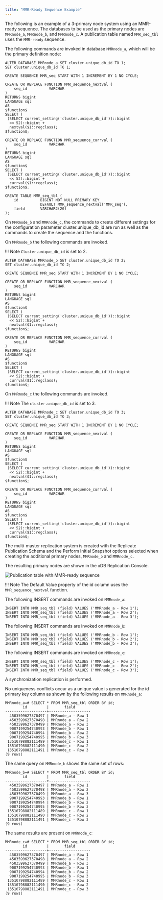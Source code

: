 ```yaml
---
title: "MMR-Ready Sequence Example"
---
```


<div id="mmr_ready_example" class="registered_link"></div>

The following is an example of a 3-primary node system using an MMR-ready sequence. The databases to be used as the primary nodes are `MMRnode_a`, `MMRnode_b`, and `MMRnode_c`. A publication table named `MMR_seq_tbl` uses the `MMR-ready` sequence.

The following commands are invoked in database `MMRnode_a`, which will be the primary definition node:

```text
ALTER DATABASE MMRnode_a SET cluster.unique_db_id TO 1;
SET cluster.unique_db_id TO 1;

CREATE SEQUENCE MMR_seq START WITH 1 INCREMENT BY 1 NO CYCLE;

CREATE OR REPLACE FUNCTION MMR_sequence_nextval (
    seq_id          VARCHAR
)
RETURNS bigint
LANGUAGE sql
AS
$function$
SELECT (
 (SELECT current_setting('cluster.unique_db_id'))::bigint
  << 52)::bigint +
  nextval($1::regclass);
$function$;

CREATE OR REPLACE FUNCTION MMR_sequence_currval (
    seq_id          VARCHAR
)
RETURNS bigint
LANGUAGE sql
AS
$function$
SELECT (
 (SELECT current_setting('cluster.unique_db_id'))::bigint
  << 52)::bigint +
  currval($1::regclass);
$function$;

CREATE TABLE MMR_seq_tbl (
    id          BIGINT NOT NULL PRIMARY KEY
                DEFAULT MMR_sequence_nextval('MMR_seq'),
    field       VARCHAR2(20)
);
```

On `MMRnode_b` and `MMRnode_c`, the commands to create different settings for the configuration parameter cluster.unique_db_id are run as well as the commands to create the sequence and the functions.

On `MMRnode_b` the following commands are invoked.

!!! Note
    `Cluster.unique_db_id` is set to 2.

```text
ALTER DATABASE MMRnode_b SET cluster.unique_db_id TO 2;
SET cluster.unique_db_id TO 2;

CREATE SEQUENCE MMR_seq START WITH 1 INCREMENT BY 1 NO CYCLE;

CREATE OR REPLACE FUNCTION MMR_sequence_nextval (
    seq_id          VARCHAR
)
RETURNS bigint
LANGUAGE sql
AS
$function$
SELECT (
 (SELECT current_setting('cluster.unique_db_id'))::bigint
  << 52)::bigint +
  nextval($1::regclass);
$function$;

CREATE OR REPLACE FUNCTION MMR_sequence_currval (
    seq_id          VARCHAR
)
RETURNS bigint
LANGUAGE sql
AS
$function$
SELECT (
 (SELECT current_setting('cluster.unique_db_id'))::bigint
  << 52)::bigint +
  currval($1::regclass);
$function$;
```

On `MMRnode_c` the following commands are invoked.

!!! Note
    The `cluster.unique_db_id` is set to 3.

```text
ALTER DATABASE MMRnode_c SET cluster.unique_db_id TO 3;
SET cluster.unique_db_id TO 3;

CREATE SEQUENCE MMR_seq START WITH 1 INCREMENT BY 1 NO CYCLE;

CREATE OR REPLACE FUNCTION MMR_sequence_nextval (
    seq_id          VARCHAR
)
RETURNS bigint
LANGUAGE sql
AS
$function$
SELECT (
 (SELECT current_setting('cluster.unique_db_id'))::bigint
  << 52)::bigint +
  nextval($1::regclass);
$function$;

CREATE OR REPLACE FUNCTION MMR_sequence_currval (
    seq_id          VARCHAR
)
RETURNS bigint
LANGUAGE sql
AS
$function$
SELECT (
 (SELECT current_setting('cluster.unique_db_id'))::bigint
  << 52)::bigint +
  currval($1::regclass);
$function$;
```

The multi-master replication system is created with the Replicate Publication Schema and the Perform Initial Snapshot options selected when creating the additional primary nodes, `MMRnode_b` and `MMRnode_c`.

The resulting primary nodes are shown in the xDB Replication Console.

![Publication table with MMR-ready sequence](../../../images/image138.png)

!!! Note
    The Default Value property of the id column uses the `MMR_sequence_nextval` function.

The following INSERT commands are invoked on `MMRnode_a`:

```text
INSERT INTO MMR_seq_tbl (field) VALUES ('MMRnode_a - Row 1');
INSERT INTO MMR_seq_tbl (field) VALUES ('MMRnode_a - Row 2');
INSERT INTO MMR_seq_tbl (field) VALUES ('MMRnode_a - Row 3');
```

The following INSERT commands are invoked on `MMRnode_b`:

```text
INSERT INTO MMR_seq_tbl (field) VALUES ('MMRnode_b - Row 1');
INSERT INTO MMR_seq_tbl (field) VALUES ('MMRnode_b - Row 2');
INSERT INTO MMR_seq_tbl (field) VALUES ('MMRnode_b - Row 3');
```

The following INSERT commands are invoked on `MMRnode_c`:

```text
INSERT INTO MMR_seq_tbl (field) VALUES ('MMRnode_c - Row 1');
INSERT INTO MMR_seq_tbl (field) VALUES ('MMRnode_c - Row 2');
INSERT INTO MMR_seq_tbl (field) VALUES ('MMRnode_c - Row 3');
```

A synchronization replication is performed.

No uniqueness conflicts occur as a unique value is generated for the id primary key column as shown by the following results on `MMRnode_a`:

```text
MMRnode_a=# SELECT * FROM MMR_seq_tbl ORDER BY id;
        id         |       field
-------------------+-------------------
  4503599627370497 | MMRnode_a - Row 1
  4503599627370498 | MMRnode_a - Row 2
  4503599627370499 | MMRnode_a - Row 3
  9007199254740993 | MMRnode_b - Row 1
  9007199254740994 | MMRnode_b - Row 2
  9007199254740995 | MMRnode_b - Row 3
 13510798882111489 | MMRnode_c - Row 1
 13510798882111490 | MMRnode_c - Row 2
 13510798882111491 | MMRnode_c - Row 3
(9 rows)
```

The same query on `MMRnode_b` shows the same set of rows:

```text
MMRnode_b=# SELECT * FROM MMR_seq_tbl ORDER BY id;
        id         |       field
-------------------+-------------------
  4503599627370497 | MMRnode_a - Row 1
  4503599627370498 | MMRnode_a - Row 2
  4503599627370499 | MMRnode_a - Row 3
  9007199254740993 | MMRnode_b - Row 1
  9007199254740994 | MMRnode_b - Row 2
  9007199254740995 | MMRnode_b - Row 3
 13510798882111489 | MMRnode_c - Row 1
 13510798882111490 | MMRnode_c - Row 2
 13510798882111491 | MMRnode_c - Row 3
(9 rows)
```

The same results are present on `MMRnode_c`:

```text
MMRnode_c=# SELECT * FROM MMR_seq_tbl ORDER BY id;
        id         |       field
-------------------+-------------------
  4503599627370497 | MMRnode_a - Row 1
  4503599627370498 | MMRnode_a - Row 2
  4503599627370499 | MMRnode_a - Row 3
  9007199254740993 | MMRnode_b - Row 1
  9007199254740994 | MMRnode_b - Row 2
  9007199254740995 | MMRnode_b - Row 3
 13510798882111489 | MMRnode_c - Row 1
 13510798882111490 | MMRnode_c - Row 2
 13510798882111491 | MMRnode_c - Row 3
(9 rows)
```
